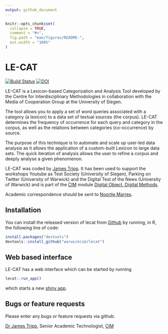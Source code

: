 ```yaml
---
output: github_document
---
```


<!-- README.md is generated from README.Rmd. Please edit that file -->

```r
knitr::opts_chunk$set(
  collapse = TRUE,
  comment = "#>",
  fig.path = "man/figures/README-",
  out.width = "100%"
)
```
# LE-CAT

[![Build Status](https://travis-ci.org/jamestripp/lecat.svg?branch=master)](https://travis-ci.org/jamestripp/lecat)
[![DOI](https://zenodo.org/badge/161813229.svg)](https://zenodo.org/badge/latestdoi/161813229)

LE-CAT is a Lexicon-based Categorization and Analysis Tool developed by the Centre for Interdisciplinary Methodologies in collaboration with the Media of Cooperation Group at the University of Siegen.

The tool allows you to apply a set of word queries associated with a category (a lexicon) to a data set of textual sources (the corpus). LE-CAT determines the frequency of occurrence for each query and category in the corpus, as well as the relations between categories (co-occurrence) by source.

The purpose of this technique is to automate and scale up user-led data analysis as it allows the application of a custom-built Lexicon to large data sets. The quick iteration of analysis allows the user to refine a corpus and deeply analyse a given phenomenon.

LE-CAT was coded by [James Tripp](https://jamestripp.github.io). It has been used to support the workshops Youtube as Test Society (University of Siegen), Parking on Twitter (University of Warwick) and the Digital Test of the News (University of Warwick) and is part of the [CIM](https://warwick.ac.uk/cim) module [Digital Object, Digital Methods](https://warwick.ac.uk/fac/cross_fac/cim/apply-to-study/cross-disciplinary-postgraduate-modules/im904-digital-objects-digital-methods/).

Academic correspondence should be sent to [Noortje Marres](mailto:N.Marres@warwick.ac.uk).

## Installation

You can install the released version of lecat from [Github](https://github.com/) by running, in R, the following line of code:

``` r
install.packages("devtools")
devtools::install_github("warwickcim/lecat")
```

## Web based interface

LE-CAT has a web interface which can be started by running

``` r
lecat::run_app()
```

which starts a new [shiny app](https://shiny.rstudio.com).

## Bugs or feature requests

Please enter any bugs or feature requests via github.

[Dr James Tripp](https://jamestripp.github.io), Senior Academic Technologist, [CIM](https://www.warwick.ac.uk/cim)
